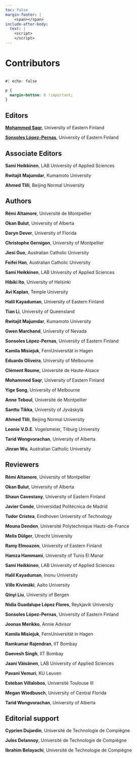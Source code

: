 ```yaml
---
toc: false
margin-footer: |
    <span></span>
include-after-body:
  text: |
    <script>
    </script>
---
```

# Contributors {.unnumbered}

```r
```

```css
#| echo: false

p {
  margin-bottom: 0 !important;
}
```

## Editors

[**Mohammed Saqr**](https://saqr.me), University of Eastern Finland

[**Sonsoles López-Pernas**](https://sonsoles.me), University of Eastern Finland

## Associate Editors

**Sami Heikkinen**, LAB University of Applied Sciences

**Rwitajit Majumdar**, Kumamoto University 

**Ahmed Tlili**, Beijing Normal University

## Authors

**Rémi Altamore**, Université de Montpellier

**Okan Bulut**, University of Alberta

**Daryn Dever**, University of Florida

**Christophe Gernigon**, University of Montpellier

**Jiesi Guo**,  Australian Catholic University

**Feifei Han**, Australian Catholic University

**Sami Heikkinen**, LAB University of Applied Sciences

**Hibiki Ito**, University of Helsinki

**Avi Kaplan**, Temple University

**Halil Kayaduman**, University of Eastern Finland

**Tian Li**, University of Queensland

**Rwitajit Majumdar**, Kumamoto University 

**Gwen Marchand**, University of Nevada

**Sonsoles López-Pernas**, University of Eastern Finland

**Kamila Misiejuk**, FernUniversität in Hagen

**Eduardo Oliveira**, University of Melbourne

**Clément Roume,** Université de Haute-Alsace

**Mohammed Saqr**, University of Eastern Finland

**Yige Song**,  University of Melbourne

**Anne Teboul**, Université de Montpellier

**Santtu Tikka**, University of Jyväskylä

**Ahmed Tlili**, Beijing Normal University

**Leonie V.D.E**. Vogelsmeier, Tilburg University

**Tarid Wongvorachan**, University of Alberta

**Jinran Wu**, Australian Catholic University


## Reviewers

**Rémi Altamore**, University of Montpellier

**Okan Bulut**, University of Alberta

**Shaun Cavestany**, University of Eastern Finland

**Javier Conde**, Universidad Politécnica de Madrid

**Tudor Cristea**, Eindhoven University of Technology

**Mouna Denden**, Université Polytechnique Hauts-de-France

**Melis Dülger**, Utrecht University

**Ramy Elmoazen**, University of Eastern Finland

**Hamza Hammami**, University of Tunis El Manar

**Sami Heikkinen**, LAB University of Applied Sciences

**Halil Kayaduman**, Inonu University

**Ville Kivimäki**, Aalto University

**Qinyi Liu**, University of Bergen

**Nidia Guadalupe López Flores**, Reykjavik University

**Sonsoles López-Pernas**, University of Eastern Finland

**Joonas Merikko**, Annie Advisor

**Kamila Misiejuk**, FernUniversität in Hagen

**Ramkumar Rajendran**, IIT Bombay

**Daevesh Singh**, IIT Bombay

**Jaani Väisänen**, LAB University of Applied Sciences

**Pavani Vemuri**, KU Leuven

**Esteban Villalobos**, Université Toulouse III 

**Megan Wiedbusch**, University of Central Florida

**Tarid Wongvorachan**, University of Alberta


## Editorial support

**Cyprien Dujardin**, Université de Technologie de Compiègne

**Jules Delannoy**, Université de Technologie de Compiègne

**Ibrahim Belayachi**, Université de Technologie de Compiègne
